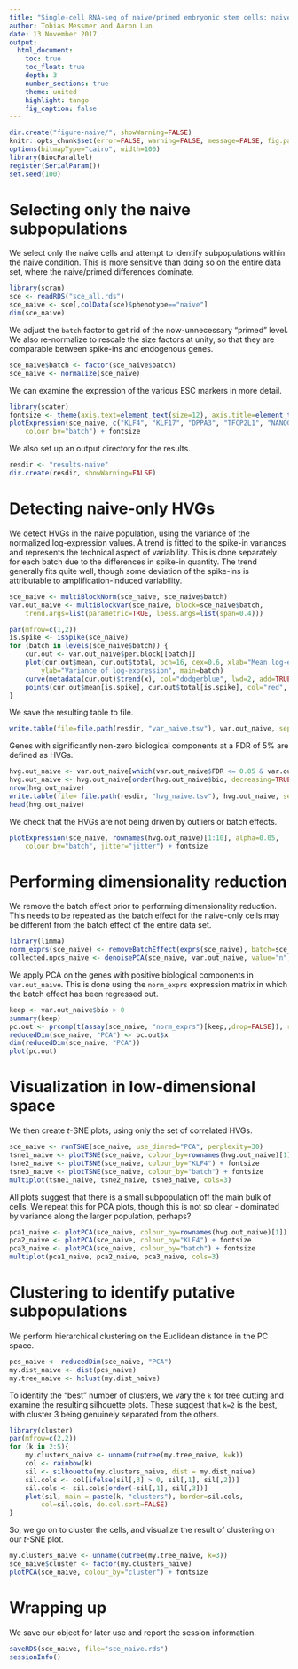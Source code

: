 ```yaml
---
title: "Single-cell RNA-seq of naive/primed embryonic stem cells: naive-only analysis"
author: Tobias Messmer and Aaron Lun
date: 13 November 2017
output: 
  html_document:
    toc: true
    toc_float: true
    depth: 3
    number_sections: true
    theme: united 
    highlight: tango 
    fig_caption: false
---
```


```r
dir.create("figure-naive/", showWarning=FALSE)
knitr::opts_chunk$set(error=FALSE, warning=FALSE, message=FALSE, fig.path="figure-naive/")
options(bitmapType="cairo", width=100)
library(BiocParallel)
register(SerialParam())
set.seed(100)
```

# Selecting only the naive subpopulations

We select only the naive cells and attempt to identify subpopulations within the naive condition.
This is more sensitive than doing so on the entire data set, where the naive/primed differences dominate.

```r
library(scran)
sce <- readRDS("sce_all.rds")
sce_naive <- sce[,colData(sce)$phenotype=="naive"] 
dim(sce_naive)
```

We adjust the `batch` factor to get rid of the now-unnecessary "primed" level. 
We also re-normalize to rescale the size factors at unity, so that they are comparable between spike-ins and endogenous genes.

```r
sce_naive$batch <- factor(sce_naive$batch)
sce_naive <- normalize(sce_naive)
```

We can examine the expression of the various ESC markers in more detail.

```r
library(scater)
fontsize <- theme(axis.text=element_text(size=12), axis.title=element_text(size=16))
plotExpression(sce_naive, c("KLF4", "KLF17", "DPPA3", "TFCP2L1", "NANOG", "ZFP42", "POU5F1"),
    colour_by="batch") + fontsize
```

We also set up an output directory for the results.

```r
resdir <- "results-naive"
dir.create(resdir, showWarning=FALSE)
```

# Detecting naive-only HVGs

We detect HVGs in the naive population, using the variance of the normalized log-expression values.
A trend is fitted to the spike-in variances and represents the technical aspect of variability.
This is done separately for each batch due to the differences in spike-in quantity.
The trend generally fits quite well, though some deviation of the spike-ins is attributable to amplification-induced variability.

```r
sce_naive <- multiBlockNorm(sce_naive, sce_naive$batch)
var.out_naive <- multiBlockVar(sce_naive, block=sce_naive$batch,
    trend.args=list(parametric=TRUE, loess.args=list(span=0.4)))

par(mfrow=c(1,2))
is.spike <- isSpike(sce_naive)
for (batch in levels(sce_naive$batch)) {
    cur.out <- var.out_naive$per.block[[batch]]
    plot(cur.out$mean, cur.out$total, pch=16, cex=0.6, xlab="Mean log-expression", 
        ylab="Variance of log-expression", main=batch)
    curve(metadata(cur.out)$trend(x), col="dodgerblue", lwd=2, add=TRUE)
    points(cur.out$mean[is.spike], cur.out$total[is.spike], col="red", pch=16)
}
```

We save the resulting table to file.

```r
write.table(file=file.path(resdir, "var_naive.tsv"), var.out_naive, sep="\t", quote=FALSE, col.names=NA)
```

Genes with significantly non-zero biological components at a FDR of 5% are defined as HVGs.

```r
hvg.out_naive <- var.out_naive[which(var.out_naive$FDR <= 0.05 & var.out_naive$bio >= 0.5),]
hvg.out_naive <- hvg.out_naive[order(hvg.out_naive$bio, decreasing=TRUE),]
nrow(hvg.out_naive)
write.table(file= file.path(resdir, "hvg_naive.tsv"), hvg.out_naive, sep="\t", quote=FALSE, col.names = NA) 
head(hvg.out_naive)
```

We check that the HVGs are not being driven by outliers or batch effects.

```r
plotExpression(sce_naive, rownames(hvg.out_naive)[1:10], alpha=0.05, 
    colour_by="batch", jitter="jitter") + fontsize
```

# Performing dimensionality reduction

We remove the batch effect prior to performing dimensionality reduction.
This needs to be repeated as the batch effect for the naive-only cells may be different from the batch effect of the entire data set.

```r
library(limma)
norm_exprs(sce_naive) <- removeBatchEffect(exprs(sce_naive), batch=sce_naive$batch) 
collected.npcs_naive <- denoisePCA(sce_naive, var.out_naive, value="n", assay.type="norm_exprs")
```

We apply PCA on the genes with positive biological components in `var.out_naive`.
This is done using the `norm_exprs` expression matrix in which the batch effect has been regressed out. 

```r
keep <- var.out_naive$bio > 0
summary(keep)
pc.out <- prcomp(t(assay(sce_naive, "norm_exprs")[keep,,drop=FALSE]), rank=collected.npcs_naive)
reducedDim(sce_naive, "PCA") <- pc.out$x
dim(reducedDim(sce_naive, "PCA"))
plot(pc.out)
```

# Visualization in low-dimensional space

We then create _t_-SNE plots, using only the set of correlated HVGs.

```r
sce_naive <- runTSNE(sce_naive, use_dimred="PCA", perplexity=30)
tsne1_naive <- plotTSNE(sce_naive, colour_by=rownames(hvg.out_naive)[1]) +  fontsize
tsne2_naive <- plotTSNE(sce_naive, colour_by="KLF4") + fontsize
tsne3_naive <- plotTSNE(sce_naive, colour_by="batch") + fontsize
multiplot(tsne1_naive, tsne2_naive, tsne3_naive, cols=3)
```

All plots suggest that there is a small subpopulation off the main bulk of cells.
We repeat this for PCA plots, though this is not so clear - dominated by variance along the larger population, perhaps?

```r
pca1_naive <- plotPCA(sce_naive, colour_by=rownames(hvg.out_naive)[1]) + fontsize
pca2_naive <- plotPCA(sce_naive, colour_by="KLF4") + fontsize
pca3_naive <- plotPCA(sce_naive, colour_by="batch") + fontsize 
multiplot(pca1_naive, pca2_naive, pca3_naive, cols=3)
```

# Clustering to identify putative subpopulations

We perform hierarchical clustering on the Euclidean distance in the PC space.

```r
pcs_naive <- reducedDim(sce_naive, "PCA")
my.dist_naive <- dist(pcs_naive)
my.tree_naive <- hclust(my.dist_naive)
```

To identify the "best" number of clusters, we vary the `k` for tree cutting and examine the resulting silhouette plots.
These suggest that `k=2` is the best, with cluster 3 being genuinely separated from the others.

```r
library(cluster)
par(mfrow=c(2,2))
for (k in 2:5){
    my.clusters_naive <- unname(cutree(my.tree_naive, k=k))
    col <- rainbow(k)
    sil <- silhouette(my.clusters_naive, dist = my.dist_naive)
    sil.cols <- col[ifelse(sil[,3] > 0, sil[,1], sil[,2])]
    sil.cols <- sil.cols[order(-sil[,1], sil[,3])]
    plot(sil, main = paste(k, "clusters"), border=sil.cols, 
        col=sil.cols, do.col.sort=FALSE)
}
```

So, we go on to cluster the cells, and visualize the result of clustering on our _t_-SNE plot.

```r
my.clusters_naive <- unname(cutree(my.tree_naive, k=3))
sce_naive$cluster <- factor(my.clusters_naive)
plotPCA(sce_naive, colour_by="cluster") + fontsize
```

# Wrapping up

We save our object for later use and report the session information.

```r
saveRDS(sce_naive, file="sce_naive.rds")
sessionInfo()
```
